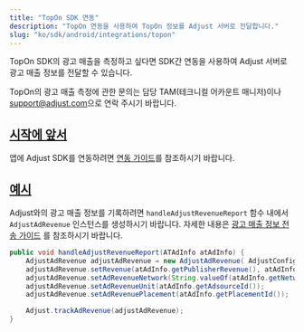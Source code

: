 ```yaml
---
title: "TopOn SDK 연동"
description: "TopOn 연동을 사용하여 TopOn 정보를 Adjust 서버로 전달합니다."
slug: "ko/sdk/android/integrations/topon"
---
```


<MinorVersion added="v4.36.0">

TopOn SDK의 광고 매출을 측정하고 싶다면 SDK간 연동을 사용하여 Adjust 서버로 광고 매출 정보를 전달할 수 있습니다.

</MinorVersion>
<Callout type="note">

TopOn의 광고 매출 측정에 관한 문의는 담당 TAM\(테크니컬 어카운트 매니저\)이나 [support@adjust.com](mailto:support@adjust.com)으로 연락 주시기 바랍니다.

</Callout>

## [시작에 앞서](before-you-begin)

앱에 Adjust SDK를 연동하려면 [연동 가이드](/en/sdk/android)를 참조하시기 바랍니다.

## [예시](example)

Adjust와의 광고 매출 정보를 기록하려면 `handleAdjustRevenueReport` 함수 내에서 `AdjustAdRevenue` 인스턴스를 생성하시기 바랍니다. 자세한 내용은 [광고 매출 정보 전송 가이드](/en/sdk/android/features/ad-revenue) 를 참조하시기 바랍니다.

```java
public void handleAdjustRevenueReport(ATAdInfo atAdInfo) {
    AdjustAdRevenue adjustAdRevenue = new AdjustAdRevenue( AdjustConfig.AD_REVENUE_TOPON);
    adjustAdRevenue.setRevenue(atAdInfo.getPublisherRevenue(), atAdInfo.getCurrency());
    adjustAdRevenue.setAdRevenueNetwork(String.valueOf(atAdInfo.getNetworkFirmId()));
    adjustAdRevenue.setAdRevenueUnit(atAdInfo.getAdsourceId());
    adjustAdRevenue.setAdRevenuePlacement(atAdInfo.getPlacementId());

    Adjust.trackAdRevenue(adjustAdRevenue);
}
```

